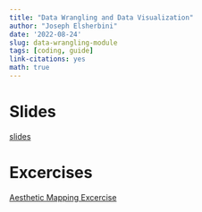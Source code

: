 ```yaml
---
title: "Data Wrangling and Data Visualization"
author: "Joseph Elsherbini"
date: '2022-08-24'
slug: data-wrangling-module
tags: [coding, guide]
link-citations: yes
math: true
---
```


# Slides

[slides](/modules/data-visualization-and-data-wrangling.html)

# Excercises

[Aesthetic Mapping Excercise](/exercises/aesthetic-mapping-exercise)